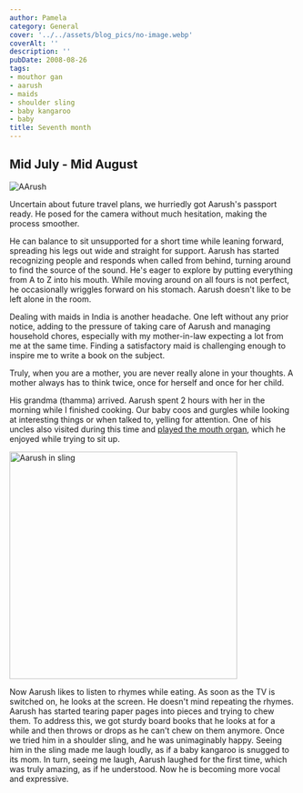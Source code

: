 ```yaml
---
author: Pamela
category: General
cover: '../../assets/blog_pics/no-image.webp'
coverAlt: ''
description: ''
pubDate: 2008-08-26
tags:
- mouthor gan
- aarush
- maids
- shoulder sling
- baby kangaroo
- baby
title: Seventh month
---
```


## Mid July - Mid August

<Image src={pic1} alt="AArush"/>

Uncertain about future travel plans, we hurriedly got Aarush's passport ready. He posed for the camera without much hesitation, making the process smoother.

He can balance to sit unsupported for a short time while leaning forward, spreading his legs out wide and straight for support. Aarush has started recognizing people and responds when called from behind, turning around to find the source of the sound. He's eager to explore by putting everything from A to Z into his mouth. While moving around on all fours is not perfect, he occasionally wriggles forward on his stomach. Aarush doesn't like to be left alone in the room.

Dealing with maids in India is another headache. One left without any prior notice, adding to the pressure of taking care of Aarush and managing household chores, especially with my mother-in-law expecting a lot from me at the same time. Finding a satisfactory maid is challenging enough to inspire me to write a book on the subject.

Truly, when you are a mother, you are never really alone in your thoughts. A mother always has to think twice, once for herself and once for her child.

His grandma (thamma) arrived. Aarush spent 2 hours with her in the morning while I finished cooking. Our baby coos and gurgles while looking at interesting things or when talked to, yelling for attention. One of his uncles also visited during this time and [played the mouth organ](http://www.youtube.com/watch?v=Mkc-pBlV3CI "Mouth Organ by Jeet -- Aarush"), which he enjoyed while trying to sit up.

<Image src={pic2} alt="Aarush in sling" width="400"/>

Now Aarush likes to listen to rhymes while eating. As soon as the TV is switched on, he looks at the screen. He doesn't mind repeating the rhymes. Aarush has started tearing paper pages into pieces and trying to chew them. To address this, we got sturdy board books that he looks at for a while and then throws or drops as he can't chew on them anymore. Once we tried him in a shoulder sling, and he was unimaginably happy. Seeing him in the sling made me laugh loudly, as if a baby kangaroo is snugged to its mom. In turn, seeing me laugh, Aarush laughed for the first time, which was truly amazing, as if he understood. Now he is becoming more vocal and expressive.